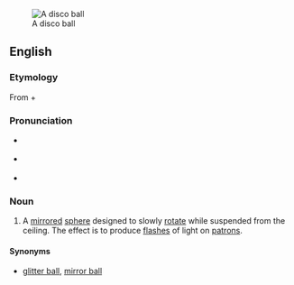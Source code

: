 {{wikipedia}}
[[Image:Disco ball.jpg|thumb|A disco ball]]
==English==
===Etymology===
From {{term|disco}} + {{term|ball}}

===Pronunciation===
* {{a|RP}} {{IPA|/ˈdɪskəʊ ˌbɔːl/}}
* {{a|US}} {{IPA|/ˈdɪskoʊ ˌbɑːl/|/ˈdɪskoʊ ˌbɔːl/}}
* {{audio|en-us-disco ball.ogg|Audio (US)}}

===Noun===
{{en-noun|sg=[[disco]] [[ball]]}}

# A [[mirror]]ed [[sphere]] designed to slowly [[rotate]] while suspended from the ceiling.  The effect is to produce [[flash]]es of light on [[patron]]s. 

====Synonyms====
* {{sense|a mirrored sphere}} [[glitter ball]], [[mirror ball]]